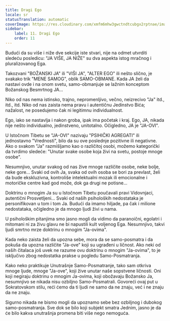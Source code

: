 ```yaml
---
title: Dragi Ego
locale: sr
statusTranslation: automatic
coverImage: https://res.cloudinary.com/xmfm6mhw3gwctndtcubgx2rptnae/image/upload/v1740468922/small_cover_tratado_de_psicologia_revolucionaria_a4c0dca4e0.webp
sidebar:
    label: 11. Dragi Ego
    order: 11
---
```

Budući da su više i niže dve sekcije iste stvari, nije na odmet utvrditi sledeću posledicu: "JA VIŠE, JA NIŽE" su dva aspekta istog mračnog i pluralizovanog Ega.

Takozvani "BOŽANSKI JA" ili "VIŠI JA", "ALTER EGO" ili nešto slično, je svakako trik "MENE SAMOG", oblik SAMO-OBMANE. Kada JA želi da nastavi ovde i na onom svetu, samo-obmanjuje se lažnim konceptom Božanskog Besmrtnog JA...

Niko od nas nema istinsko, trajno, nepromenljivo, večno, neizrecivo "Ja" itd., itd., itd. Niko od nas zaista nema pravu i autentičnu Jedinstvo Bića; nažalost, ne posedujemo čak ni legitimnu individualnost.

Ego, iako se nastavlja i nakon groba, ipak ima početak i kraj. Ego, JA, nikada nije nešto individualno, jedinstveno, unitotalno. Očigledno, JA je "JA-OVI".

U Istočnom Tibetu se "JA-OVI" nazivaju "PSIHIČKI AGREGATI" ili jednostavno "Vrednosti", bilo da su ove poslednje pozitivne ili negativne. Ako o svakom "Ja" razmišljamo kao o različitoj osobi, možemo kategorički da tvrdimo sledeće: "Unutar svake osobe koja živi na svetu, postoje mnoge osobe".

Nesumnjivo, unutar svakog od nas žive mnoge različite osobe, neke bolje, neke gore... Svaki od ovih Ja, svaka od ovih osoba se bori za prevlast, želi da bude ekskluzivna, kontroliše intelektualni mozak ili emocionalne i motoričke centre kad god može, dok ga drugi ne potisne...

Doktrinu o mnogim Ja su u Istočnom Tibetu poučavali pravi Vidovnjaci, autentični Prosvetljeni... Svaki od naših psiholoških nedostataka je personifikovan u tom i tom Ja. Budući da imamo hiljade, pa čak i milione nedostataka, očigledno je da mnogo ljudi živi u nama.

U psihološkim pitanjima smo jasno mogli da vidimo da paranoični, egolatri i mitomani ni za živu glavu ne bi napustili kult voljenog Ega. Nesumnjivo, takvi ljudi smrtno mrze doktrinu o mnogim "Ja-ovima".

Kada neko zaista želi da upozna sebe, mora da se samo-posmatra i da pokuša da upozna različite "Ja-ove" koji su ugrađeni u ličnost. Ako neki od naših čitalaca još uvek ne razume ovu doktrinu o mnogim "Ja-ovima", to je isključivo zbog nedostatka prakse u pogledu Samo-Posmatranja.

Kako neko praktikuje Unutrašnje Samo-Posmatranje, tako sam otkriva mnoge ljude, mnoge "Ja-ove", koji žive unutar naše sopstvene ličnosti. Oni koji negiraju doktrinu o mnogim Ja-ovima, koji obožavaju Božansko Ja, nesumnjivo se nikada nisu ozbiljno Samo-Posmatrali. Govoreći ovaj put u Sokratovskom stilu, reći ćemo da ti ljudi ne samo da ne znaju, već i ne znaju da ne znaju.

Sigurno nikada ne bismo mogli da upoznamo sebe bez ozbiljnog i dubokog samo-posmatranja. Sve dok se bilo koji subjekt smatra Jednim, jasno je da će bilo kakva unutrašnja promena biti više nego nemoguća.

